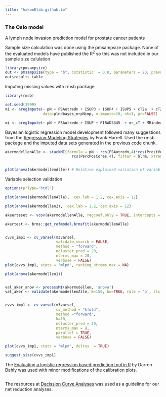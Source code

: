 ```yaml
---
title: "hakonRlab.github.io"
---
```


### **The Oslo model**

A lymph node invasion prediction model for prostate cancer patients

Sample size calculation was done using the pmsampsize package. None of the evaluated models have published the R^2^ so this was not included in our sample size calulation

```r
library(pmsampsize)
out <- pmsampsize(type = "b", cstatistic  = 0.8, parameters = 20, prevalence = 0.25, shrinkage = 0.8)
out$results_table

```

Imputing missing values with rmsb package

```r
library(rmsb)

set.seed(1999)         
mi <- aregImpute(~ pN + PSAutredn + ISUP3 + ISUP4 + ISUP5 + cT2a  + cT2b + cT2c + cT3 + PIRADS4 + PIRADS5  + cT_mr3a + cT_mr3b + MRindexTumorL1 + ProstVolum + BMI,
                 data=plndbayes_mrpNimp, n.impute=10, nk=3, pr=FALSE)

mi <- aregImpute(~ pN + PSAutredn + ISUP + PIRADS345  + mr_cT + MRindexTumorL1 + ProstVolum + dre_cT + BMI + PercPosCores, data=plndbayes_mrpNimp, n.impute=10, nk=4, pr=FALSE, boot.method = 'approximate bayesian')
```

Bayesian logistic regression model development followed many suggestions from the [Regression Modeling Strategies](https://hbiostat.org/rmsc/) by Frank Harrell. Used the rmsb package and the imputed data sets generated in the previous code chunk.

```r
akermodellenAlle <- stackMI(formula = pN ~ rcs(PSAutredn,4)*rcs(ProstVolum,4) + ISUP  + dre_cT  + PIRADS345  + mr_cT + rcs(MRindexTumorL1,4)  + rcs(BMI,4) +
                              rcs(PercPosCores,4), fitter = blrm, xtrans = mi, data=plndbayes_mrpNimp, iter = 4000, warmup = 2000 , chain = 4, file='akermodellenAlle.RDS')


plot(anova(akermodellenAlle)) # Relative explained variation of variables
```

Variable selection validation

```r
options(prType='html')

plot(anova(akermodellenAlle),  cex.lab = 1.2, cex.axis = 12)

plot(anova(akermodellen2),  cex.lab = 1.2, cex.axis = 12)

akaerteset <- vcov(akermodellenAlle, regcoef.only = TRUE, intercepts = "all")

akertest <- brms::get_refmodel.brmsfit(akermodellenAlle)


cvvs_imp1 <- cv_varsel(m3varsel,
                       validate_search = FALSE,
                       method = "forward",
                       ncluster_pred = 20,
                       nterms_max = 20,
                       verbose = FALSE)
plot(cvvs_imp1, stats = "mlpd", ranking_ntrems_max = NA)

plot(anova(akermodellen1))


val_aker_anov <- processMI(akermodellen, 'anova')
val_aker <- validate(akermodellenAlle, B=150, bw=TRUE, rule = 'p', sls = 0.1, type = 'individual')


cvvs_imp1 <- cv_varsel(m3varsel,
                       cv_method = "kfold",
                       method ="forward",
                       k=10,
                       ncluster_pred = 20,
                       nterms_max = 9,
                       parallel = TRUE,
                       verbose = FALSE)

plot(cvvs_imp1, stats = "mlpd", deltas  = TRUE)

suggest_size(cvvs_imp1)
```

The [Evaluating a logistic regression based prediction tool in R](https://darrendahly.github.io/post/homr) by Darren Dahly was used with minor modifications of the calibration plots.

```r

```

The resources at [Decission Curve Analyses](https://mskcc-epi-bio.github.io/decisioncurveanalysis/dca-tutorial.html) was used as a guideline for our net reduction analyses.
